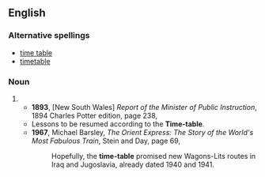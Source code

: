 ==English==
===Alternative spellings===
*[[time table]]
*[[timetable]]
===Noun===
{{en-noun|s|sg=[[time]]-[[table]]}}
#{{alternative spelling of|[[timetable]]}}
#*'''1893''', [New South Wales] ''Report of the Minister of Public Instruction'', 1894 Charles Potter edition, page 238,
#*Lessons to be resumed according to the '''Time-table'''.
#*'''1967''', Michael Barsley, ''The Orient Express: The Story of the World's Most Fabulous Train'', Stein and Day, page 69,
#*:Hopefully, the '''time-table''' promised new Wagons-Lits routes in Iraq and Jugoslavia, already dated 1940 and 1941.